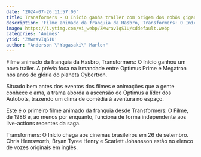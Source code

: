```yaml
---
date: '2024-07-26:11:57:00'
title: Transformers - O Início ganha trailer com origem dos robôs gigantes
description: 'Filme animado da franquia da Hasbro, Transformers: O Início ganhou um novo trailer. A prévia foca na irmandade entre Optimus Prime e Megatron nos anos de glória do planeta Cybertron.'
image: https://i.ytimg.com/vi_webp/ZMwravIqS1U/sddefault.webp
categories: 'Animes'
ytid: 'ZMwravIqS1U'
author: "Anderson \"Yagasaki\" Marlon"
---
```


Filme animado da franquia da Hasbro, Transformers: O Início ganhou um novo trailer. A prévia foca na irmandade entre Optimus Prime e Megatron nos anos de glória do planeta Cybertron.

Situado bem antes dos eventos dos filmes e animações que a gente conhece e ama, a trama aborda a ascensão de Optimus a líder dos Autobots, trazendo um clima de comédia à aventura no espaço.

Este é o primeiro filme animado da franquia desde Transformers: O Filme, de 1986 e, ao menos por enquanto, funciona de forma independente aos live-actions recentes da saga.

Transformers: O Início chega aos cinemas brasileiros em 26 de setembro. Chris Hemsworth, Bryan Tyree Henry e Scarlett Johansson estão no elenco de vozes originais em inglês.
